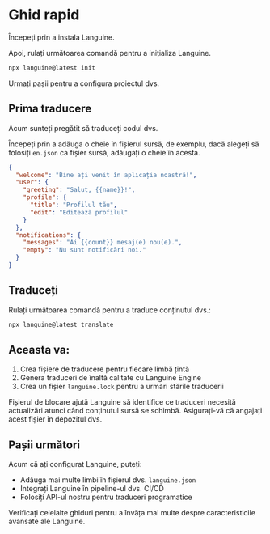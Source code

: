 # Ghid rapid

Începeți prin a instala Languine.

Apoi, rulați următoarea comandă pentru a inițializa Languine.

```bash title="Terminal"
npx languine@latest init
```

Urmați pașii pentru a configura proiectul dvs.

## Prima traducere

Acum sunteți pregătit să traduceți codul dvs.

Începeți prin a adăuga o cheie în fișierul sursă, de exemplu, dacă alegeți să folosiți `en.json` ca fișier sursă, adăugați o cheie în acesta.

```json title="src/locales/en.json"
{
  "welcome": "Bine ați venit în aplicația noastră!",
  "user": {
    "greeting": "Salut, {{name}}!",
    "profile": {
      "title": "Profilul tău",
      "edit": "Editează profilul"
    }
  },
  "notifications": {
    "messages": "Ai {{count}} mesaj(e) nou(e).",
    "empty": "Nu sunt notificări noi."
  }
}

```


## Traduceți

Rulați următoarea comandă pentru a traduce conținutul dvs.: 

```bash title="Terminal"
npx languine@latest translate
```

## Aceasta va:
1. Crea fișiere de traducere pentru fiecare limbă țintă
2. Genera traduceri de înaltă calitate cu Languine Engine
3. Crea un fișier `languine.lock` pentru a urmări stările traducerii

Fișierul de blocare ajută Languine să identifice ce traduceri necesită actualizări atunci când conținutul sursă se schimbă. Asigurați-vă că angajați acest fișier în depozitul dvs.

## Pașii următori

Acum că ați configurat Languine, puteți:
- Adăuga mai multe limbi în fișierul dvs. `languine.json`
- Integrați Languine în pipeline-ul dvs. CI/CD
- Folosiți API-ul nostru pentru traduceri programatice

Verificați celelalte ghiduri pentru a învăța mai multe despre caracteristicile avansate ale Languine.